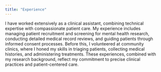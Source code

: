 ```yaml
---
title: "Experience"
---
```


I have worked extensively as a clinical assistant, combining technical expertise with compassionate patient care. My experience includes managing patient recruitment and screening for mental health research, conducting detailed medical record reviews, and guiding patients through informed consent processes. Before this, I volunteered at community clinics, where I honed my skills in triaging patients, collecting medical histories, and administering treatments. These experiences, combined with my research background, reflect my commitment to precise clinical practices and patient-centered care.
